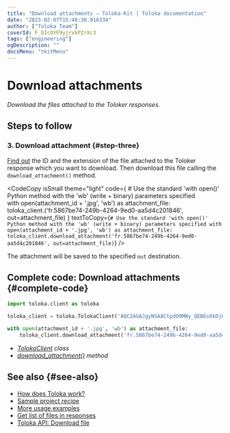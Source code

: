 ```yaml
---
title: "Download attachments — Toloka-Kit | Toloka documentation"
date: "2023-02-07T15:40:36.916334"
author: ["Toloka Team"]
coverId: F_bIcOYF9yjrxkPZrXc3
tags: ["engineering"]
ogDescription: ""
docsMenu: "tkitMenu"
---
```



# Download attachments

_Download the files attached to the Toloker responses._

## Steps to follow

<Import/>

<Instantiate/>

### 3. Download attachment {#step-three}

[Find out](/docs-new/toloka-kit/recipes/get-attachments) the ID and the extension of the file attached to the Toloker response which you want to download. Then download this file calling the `download_attachment()` method.

<CodeCopy
  isSmall
  theme="light"
  code={
    <HighlightChildren language="python">
      # Use the standard 'with open()' Python method with the 'wb' (write + binary) parameters specified
      <br/>with open(attachment_id + '.jpg', 'wb') as attachment_file:
      <br/>    toloka_client.<Term term="download_attachment"><DownloadAttachment/></Term>('fr.5867be74-249b-4264-9ed0-aa5d4c201846', out=attachment_file)
    </HighlightChildren>
  }
  textToCopy={`# Use the standard 'with open()' Python method with the 'wb' (write + binary) parameters specified
with open(attachment_id + '.jpg', 'wb') as attachment_file:
    toloka_client.download_attachment('fr.5867be74-249b-4264-9ed0-aa5d4c201846', out=attachment_file)`}
/>

The attachment will be saved to the specified `out` destination.

## Complete code: Download attachments {#complete-code}

```python
import toloka.client as toloka

toloka_client = toloka.TolokaClient('AQC2AGAJgyNSA8CtpdO9MWy_QEB6s6kDjHUoElE', 'PRODUCTION')

with open(attachment_id + '.jpg', 'wb') as attachment_file:
    toloka_client.download_attachment('fr.5867be74-249b-4264-9ed0-aa5d4c201846', out=attachment_file)
```

<Note mode="tip" title="List of classes and methods used in this recipe">

- _[TolokaClient](/docs-new/toloka-kit/reference/toloka.client.TolokaClient) class_
- _[download_attachment()](/docs-new/toloka-kit/reference/toloka.client.TolokaClient.download_attachment) method_

</Note>

## See also {#see-also}

- [How does Toloka work?](https://toloka.ai/en/docs/guide/concepts/overview)
- [Sample project recipe](/docs-new/toloka-kit/recipes/learn-basics)
- [More usage examples](/docs-new/toloka-kit/recipes/use-cases)
- [Get list of files in responses](/docs-new/toloka-kit/recipes/get-attachments)
- [Toloka API: Download file](https://toloka.ai/docs/api/api-reference/#get-/attachments/-id-/download)
